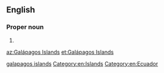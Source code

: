 ==English==

===Proper noun===
{{en-proper noun|head=[[Galápagos]] [[islands|Islands]]}}

# {{alternative form of|Galapagos Islands|lang=en}}

[[Category:English terms spelled with Á|galapagos islands]]
[[Category:en:Islands]]
[[Category:en:Ecuador]]

[[az:Galápagos Islands]]
[[et:Galápagos Islands]]